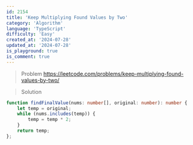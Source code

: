 ```yaml
---
id: 2154
title: 'Keep Multiplying Found Values by Two'
category: 'Algorithm'
language: 'TypeScript'
difficulty: 'Easy'
created_at: '2024-07-28'
updated_at: '2024-07-28'
is_playground: true
is_comment: true
---
```


> Problem
https://leetcode.com/problems/keep-multiplying-found-values-by-two/

> Solution

``` typescript
function findFinalValue(nums: number[], original: number): number {
    let temp = original;
    while (nums.includes(temp)) {
        temp = temp * 2;
    }
    return temp;
};
```
